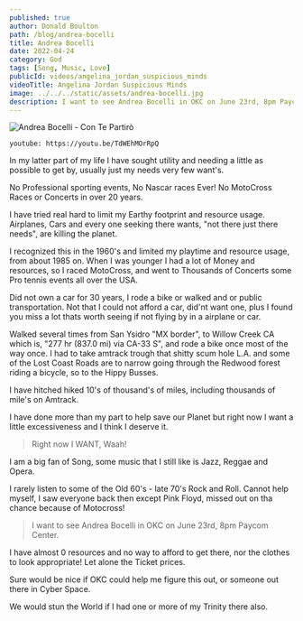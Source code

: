 ```yaml
---
published: true
author: Donald Boulton
path: /blog/andrea-bocelli
title: Andrea Bocelli
date: 2022-04-24
category: God
tags: [Song, Music, Love]
publicId: videos/angelina_jordan_suspicious_minds
videoTitle: Angelina Jordan Suspicious Minds
image: ../../../static/assets/andrea-bocelli.jpg
description: I want to see Andrea Bocelli in OKC on June 23rd, 8pm Paycom Center
---
```


![Andrea Bocelli - Con Te Partirò](../../../static/assets/andrea-bocelli.jpg)

`youtube: https://youtu.be/TdWEhMOrRpQ`

In my latter part of my life I have sought utility and needing a little as possible to get by, usually just my needs very few want's.

No Professional sporting events, No Nascar races Ever! No MotoCross Races or Concerts in over 20 years.

I have tried real hard to limit my Earthy footprint and resource usage. Airplanes, Cars and every one seeking there wants, "not there just there needs", are killing the planet.

I recognized this in the 1960's and limited my playtime and resource usage, from about 1985 on. When I was younger I had a lot of Money and resources, so I raced MotoCross, and went to Thousands of Concerts some Pro tennis events all over the USA.

Did not own a car for 30 years, I rode a bike or walked and or public transportation. Not that I could not afford a car, did'nt want one, plus I found you miss a lot thats worth seeing if not flying by in a airplane or car.

Walked several times from San Ysidro "MX border", to Willow Creek CA which is, "277 hr (837.0 mi) via CA-33 S", and rode a bike once most of the way once. I had to take amtrack trough that shitty scum hole L.A. and some of the Lost Coast Roads are to narrow going through the Redwood forest riding a bicycle, so to the Hippy Busses.

I have hitched hiked 10's of thousand's of miles, including thousands of mile's on Amtrack.

I have done more than my part to help save our Planet but right now I want a little excessiveness and I think I deserve it.

> Right now I WANT, Waah!

I am a big fan of Song, some music that I still like is Jazz, Reggae and Opera.

I rarely listen to some of the Old 60's - late 70's Rock and Roll. Cannot help myself, I saw everyone back then except Pink Floyd, missed out on tha chance because of Motocross!

> I want to see Andrea Bocelli in OKC on June 23rd, 8pm Paycom Center.

I have almost 0 resources and no way to afford to get there, nor the clothes to look appropriate! Let alone the Ticket prices.

Sure would be nice if OKC could help me figure this out, or someone out there in Cyber Space.

We would stun the World if I had one or more of my Trinity there also.

<WavyHr className="mt-1 mb-1 text-fuchsia-600" />
